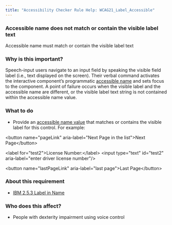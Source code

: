 ```yaml
---
title: "Accessibility Checker Rule Help: WCAG21_Label_Accessible"
---
```


<div className="toolHelp">
<Row>
<Column colLg={16} colMd={8} colSm={4} className="toolHead">

### Accessible name does not match or contain the visible label text

<div id="locLevel"></div>

Accessible name must match or contain the visible label text

</Column>
</Row>
<Row>
<Column colLg={11} colMd={5} colSm={4} className="toolMain">

### Why is this important?

Speech-input users navigate to an input field by speaking the visible field label (i.e., text displayed on the screen). Their verbal command activates the interactive component’s programmatic [accessible name](https://www.w3.org/TR/accname-1.2/#dfn-accessible-name) and sets focus to the component. A point of failure occurs when the visible label and the accessible name are different, or the visible label text string is not contained within the accessible name value.

<div id="locSnippet"></div>

### What to do

* Provide an [accessible name value](https://w3c.github.io/aria-practices/#namecalculation) that matches or contains the visible label for this control. For example:

<CodeSnippet type="multi" light={true}>&lt;button name="pageLink" aria-label="Next Page in the list"&gt;Next Page&lt;/button&gt;
    
&lt;label for="test2"&gt;License Number:&lt;/label&gt;
&lt;input type="text" id="test2" aria-label="enter driver license number"/&gt;
    
&lt;button name="lastPageLink" aria-label="last page"&gt;Last Page&lt;/button&gt;</CodeSnippet>

</Column>
<Column colLg={5} colMd={3} colSm={4} className="toolLeft">

### About this requirement

* [IBM 2.5.3 Label in Name](https://www.ibm.com/able/requirements/requirements/#2_5_3)

### Who does this affect?

 * People with dexterity impairment using voice control

</Column>
</Row>
</div>

